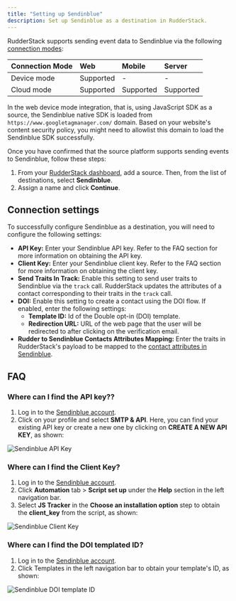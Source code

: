 ```yaml
---
title: "Setting up Sendinblue"
description: Set up Sendinblue as a destination in RudderStack.
---
```


RudderStack supports sending event data to Sendinblue via the following <a href="https://rudderstack.com/docs/rudderstack-cloud/rudderstack-connection-modes/">connection modes</a>:

| **Connection Mode** | **Web** | **Mobile** | **Server** |
| :--- | :--- | :--- | :--- |
| Device mode | Supported | - | - |
| Cloud mode | Supported  | Supported | Supported |

<div class="infoBlock">
In the web device mode integration, that is, using <Link to="/sources/event-streams/sdks/rudderstack-javascript-sdk">JavaScript SDK</Link> as a source, the Sendinblue native SDK is loaded from <code class="inline-code">https://www.googletagmanager.com/</code> domain. Based on your website's content security policy, you might need to <Link to="/sources/event-streams/sdks/rudderstack-javascript-sdk/load-js-sdk/#allowlist-destination-domain">allowlist this domain</Link> to load the Sendinblue SDK successfully.
</div>

Once you have confirmed that the source platform supports sending events to Sendinblue, follow these steps:

1. From your [RudderStack dashboard](https://app.rudderstack.com/), add a source. Then, from the list of destinations, select **Sendinblue**.
2. Assign a name and click **Continue**.

## Connection settings

To successfully configure Sendinblue as a destination, you will need to configure the following settings:

- **API Key:** Enter your Sendinblue API key. Refer to the <Link to="#faq">FAQ</Link> section for more information on obtaining the API key.
- **Client Key:** Enter your Sendinblue client key. Refer to the <Link to="#faq">FAQ</Link> section for more information on obtaining the client key.
- **Send Traits In Track:** Enable this setting to send user traits to Sendinblue via the `track` call. RudderStack updates the attributes of a contact corresponding to their traits in the `track` call.
- **DOI:** Enable this setting to create a contact using the DOI flow. If enabled, enter the following settings:
    - **Template ID:** Id of the Double opt-in (DOI) template.
    - **Redirection URL:** URL of the web page that the user will be redirected to after clicking on the verification email.
- **Rudder to Sendinblue Contacts Attributes Mapping:** Enter the traits in RudderStack's payload to be mapped to the [contact attributes in Sendinblue](https://my.sendinblue.com/lists/add-attributes).

## FAQ

### Where can I find the API key??

1. Log in to the [Sendinblue account](https://account-app.sendinblue.com/account/login).
2. Click on your profile and select **SMTP & API**. Here, you can find your existing API key or create a new one by clicking on **CREATE A NEW API KEY**, as shown:

<img src="../../../assets/event-stream-destinations/sendinblue-api-key.png" alt="Sendinblue API Key"/>

### Where can I find the Client Key?

1. Log in to the [Sendinblue account](https://account-app.sendinblue.com/account/login).
2. Click **Automation** tab > **Script set up** under the **Help** section in the left navigation bar.
4. Select **JS Tracker** in the **Choose an installation option** step to obtain the **client_key** from the script, as shown:

<img src="../../../assets/event-stream-destinations/sendinblue-client-key.png" alt="Sendinblue Client Key"/>

### Where can I find the DOI templated ID?

1. Log in to the [Sendinblue account](https://account-app.sendinblue.com/account/login).
2. Click Templates in the left navigation bar to obtain your template's ID, as shown:

<img src="../../../assets/event-stream-destinations/sendinblue-doi-template-id.png" alt="Sendinblue DOI template ID"/>